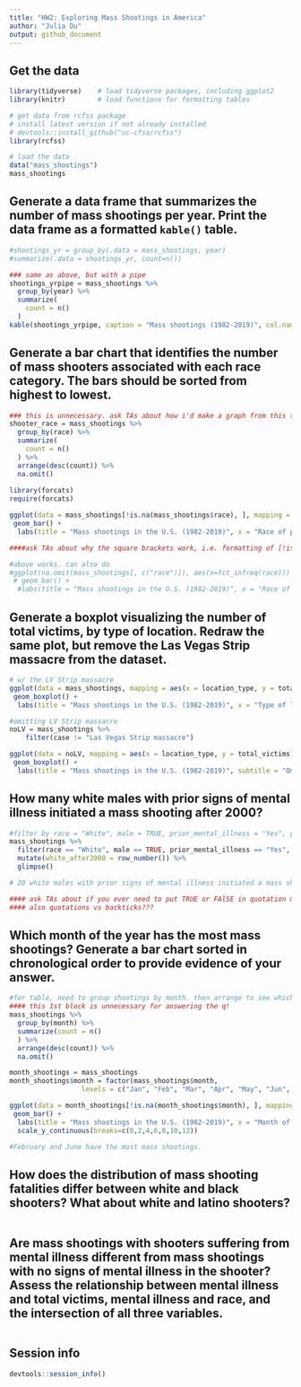 ```yaml
---
title: "HW2: Exploring Mass Shootings in America"
author: "Julia Du"
output: github_document
---
```


## Get the data

```r
library(tidyverse)    # load tidyverse packages, including ggplot2
library(knitr)        # load functions for formatting tables

# get data from rcfss package
# install latest version if not already installed
# devtools::install_github("uc-cfss/rcfss")
library(rcfss)

# load the data
data("mass_shootings")
mass_shootings
```

## Generate a data frame that summarizes the number of mass shootings per year. Print the data frame as a formatted `kable()` table.

```r
#shootings_yr = group_by(.data = mass_shootings, year)
#summarize(.data = shootings_yr, count=n())

### same as above, but with a pipe
shootings_yrpipe = mass_shootings %>%
  group_by(year) %>%
  summarize(
    count = n()
  )
kable(shootings_yrpipe, caption = "Mass shootings (1982-2019)", col.names = c("Year", "Number of mass shootings"))
```

## Generate a bar chart that identifies the number of mass shooters associated with each race category. The bars should be sorted from highest to lowest.

```r
### this is unnecessary. ask TAs about how i'd make a graph from this table
shooter_race = mass_shootings %>%
  group_by(race) %>%
  summarize(
    count = n() 
  ) %>%
  arrange(desc(count)) %>%
  na.omit()
  
library(forcats)
require(forcats)

ggplot(data = mass_shootings[!is.na(mass_shootings$race), ], mapping = aes(x = fct_infreq(race))) +
 geom_bar() +
  labs(title = "Mass shootings in the U.S. (1982-2019)", x = "Race of perpetrator", y = "Number of incidents")

####ask TAs about why the square brackets work, i.e. formatting of [!is.na(df$column),]

#above works. can also do
#ggplot(na.omit(mass_shootings[, c("race")]), aes(x=fct_infreq(race))) + 
 # geom_bar() +
  #labs(title = "Mass shootings in the U.S. (1982-2019)", x = "Race of perpetrator", y = "Number of incidents")

```

## Generate a boxplot visualizing the number of total victims, by type of location. Redraw the same plot, but remove the Las Vegas Strip massacre from the dataset.

```r
# w/ the LV Strip massacre
ggplot(data = mass_shootings, mapping = aes(x = location_type, y = total_victims)) +
 geom_boxplot() +
  labs(title = "Mass shootings in the U.S. (1982-2019)", x = "Type of location of incident", y = "Total number of victims")

#omitting LV Strip massacre
noLV = mass_shootings %>%
    filter(case != "Las Vegas Strip massacre") 

ggplot(data = noLV, mapping = aes(x = location_type, y = total_victims)) +
 geom_boxplot() +
  labs(title = "Mass shootings in the U.S. (1982-2019)", subtitle = "Omitting the Las Vegas Strip massacre", x = "Type of location of incident", y = "Total number of victims")
```

## How many white males with prior signs of mental illness initiated a mass shooting after 2000?

```r
#filter by race = "White", male = TRUE, prior_mental_illness = "Yes", year > 2000
mass_shootings %>%
  filter(race == "White", male == TRUE, prior_mental_illness == "Yes", year > 2000) %>% 
  mutate(white_after2000 = row_number()) %>%
  glimpse()

# 20 white males with prior signs of mental illness initiated a mass shooting after 2000.

#### ask TAs about if you ever need to put TRUE or FAlSE in quotation marks. 
#### also quotations vs backticks???
```

## Which month of the year has the most mass shootings? Generate a bar chart sorted in chronological order to provide evidence of your answer.

```r
#for table, need to group shootings by month. then arrange to see which month is biggest. 
#### this 1st block is unnecessary for answering the q!
mass_shootings %>%
  group_by(month) %>%
  summarize(count = n() 
  ) %>%
  arrange(desc(count)) %>%
  na.omit()

month_shootings = mass_shootings
month_shootings$month = factor(mass_shootings$month,
                  levels = c("Jan", "Feb", "Mar", "Apr", "May", "Jun", "Jul", "Aug", "Sept", "Oct", "Nov", "Dec"))

ggplot(data = month_shootings[!is.na(month_shootings$month), ], mapping = aes(x = month)) +
 geom_bar() +
  labs(title = "Mass shootings in the U.S. (1982-2019)", x = "Month of incident", y = "Number of incidents") +
  scale_y_continuous(breaks=c(0,2,4,6,8,10,12))

#February and June have the most mass shootings.
```

## How does the distribution of mass shooting fatalities differ between white and black shooters? What about white and latino shooters?

```r

```

## Are mass shootings with shooters suffering from mental illness different from mass shootings with no signs of mental illness in the shooter? Assess the relationship between mental illness and total victims, mental illness and race, and the intersection of all three variables.

```r

```

## Session info

```r
devtools::session_info()
```


